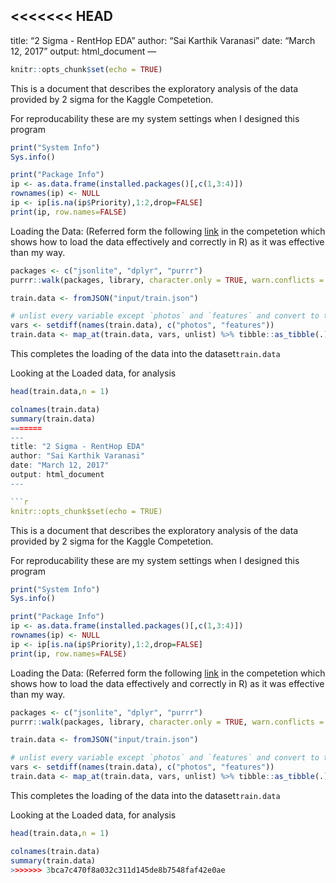 <<<<<<< HEAD
---
title: "2 Sigma - RentHop EDA"
author: "Sai Karthik Varanasi"
date: "March 12, 2017"
output: html_document
---

```r
knitr::opts_chunk$set(echo = TRUE)
```

This is a document that describes the exploratory analysis of the data provided by 2 sigma for the Kaggle Competetion.

For reproducability these are my system settings when I designed this program

```r
print("System Info")
Sys.info()

print("Package Info")
ip <- as.data.frame(installed.packages()[,c(1,3:4)])
rownames(ip) <- NULL
ip <- ip[is.na(ip$Priority),1:2,drop=FALSE]
print(ip, row.names=FALSE)
```

Loading the Data:
(Referred form the following [link](https://www.kaggle.com/danjordan/two-sigma-connect-rental-listing-inquiries/how-to-correctly-load-data-into-r) in the competetion which shows how to load the data effectively and correctly in R) as it was effective than my way.

```r
packages <- c("jsonlite", "dplyr", "purrr")
purrr::walk(packages, library, character.only = TRUE, warn.conflicts = FALSE)

train.data <- fromJSON("input/train.json")

```


```r
# unlist every variable except `photos` and `features` and convert to tibble
vars <- setdiff(names(train.data), c("photos", "features"))
train.data <- map_at(train.data, vars, unlist) %>% tibble::as_tibble(.)
```

This completes the loading of the data into the dataset`train.data`

Looking at the Loaded data, for analysis

```r
head(train.data,n = 1)
```

```r
colnames(train.data)
summary(train.data)
=======
---
title: "2 Sigma - RentHop EDA"
author: "Sai Karthik Varanasi"
date: "March 12, 2017"
output: html_document
---

```r
knitr::opts_chunk$set(echo = TRUE)
```

This is a document that describes the exploratory analysis of the data provided by 2 sigma for the Kaggle Competetion.

For reproducability these are my system settings when I designed this program

```r
print("System Info")
Sys.info()

print("Package Info")
ip <- as.data.frame(installed.packages()[,c(1,3:4)])
rownames(ip) <- NULL
ip <- ip[is.na(ip$Priority),1:2,drop=FALSE]
print(ip, row.names=FALSE)
```

Loading the Data:
(Referred form the following [link](https://www.kaggle.com/danjordan/two-sigma-connect-rental-listing-inquiries/how-to-correctly-load-data-into-r) in the competetion which shows how to load the data effectively and correctly in R) as it was effective than my way.

```r
packages <- c("jsonlite", "dplyr", "purrr")
purrr::walk(packages, library, character.only = TRUE, warn.conflicts = FALSE)

train.data <- fromJSON("input/train.json")

```


```r
# unlist every variable except `photos` and `features` and convert to tibble
vars <- setdiff(names(train.data), c("photos", "features"))
train.data <- map_at(train.data, vars, unlist) %>% tibble::as_tibble(.)
```

This completes the loading of the data into the dataset`train.data`

Looking at the Loaded data, for analysis

```r
head(train.data,n = 1)
```

```r
colnames(train.data)
summary(train.data)
>>>>>>> 3bca7c470f8a032c311d145de8b7548faf42e0ae
```